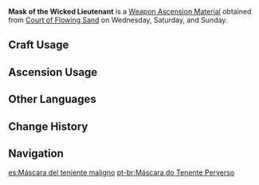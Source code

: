 {{Item Infobox
|id           = 114033
|image        = Item Mask of the Wicked Lieutenant.png
|type         = Weapon Ascension Materials
|invCategory  = Character Development Items
|group        = Oni Masks
|rarity       = 2
|description  = Folktales tell that once upon a time, there lived an [[oni]] named [[Chiyo|Torachiyo]]. Torachiyo was a highly skilled warrior, such that it was once said the Torachiyo might dance amid a thousand blades, juunihitoe robes becoming shredded like falling violet petals, and yet not receive a single wound. Yet this oni would eventually betray the [[Ei|Shogun]] and revolt, becoming shorn of an arm and a horn in the battle before fleeing and slaying itself in a fit of furious madness.<br />Hearsay holds that the stubborn oni often hold fear and distress in their hearts. That they should fantasize about eternity yet fear the moment, and are apt to become swallowed by terror or anger is their just reward. This mask depicts Torachiyo, fangs bared.
|day1         = Wednesday
|day2         = Saturday
|day3         = Sunday
|source1      = Court of Flowing Sand
|source2      = [[Parametric Transformer]]
}}
'''Mask of the Wicked Lieutenant''' is a [[Weapon Ascension Material]] obtained from [[Court of Flowing Sand]] on Wednesday, Saturday, and Sunday.

==Craft Usage==
{{Craft Usage}}

==Ascension Usage==
{{Ascension Usage}}

==Other Languages==
{{Other Languages
|en      = Mask of the Wicked Lieutenant
|zhs     = 今昔剧画之恶尉
|zhs_rm  = Jīnxī Jùhuà zhī È Wèi
|zht     = 今昔劇畫之惡尉
|zht_rm  = Jīnxī Jùhuà zhī È Wèi
|zh_tl   = Evil Lieutenant of Dramatic Scenes of the Present and the Past
|ja      = 今昔劇画の悪尉
|ja_rm   = Konjaku Gekiga no Akujou{{Assumed}}
|ja_tl   = Evil Inspector of the Past and Present Dramatic Picture
|ko      = 금석극화의 가면
|ko_rm   = Geumseokgeukhwa-ui Gamyeon
|ko_tl   = Mask of the Past and Present Dramatic Art
|es      = Máscara del teniente maligno
|es_tl   = 
|fr      = Masque du lieutenant pernicieux
|fr_tl   = Mask of the Pernicious Lieutenant
|ru      = Маска злого военачальника
|ru_tl   = 
|th      = Mask of the Wicked Lieutenant
|vi      = Tà Ác Của Gekiga
|vi_tl   = 
|de      = Die Maske des bösen Leutnants
|de_tl   = The Mask of the Evil Lieutenant
|id      = Mask of the Wicked Lieutenant
|pt      = Máscara do Tenente Perverso
|pt_tl   = 
|ja_note = It can be a reference to {{w| Konjaku Monogatarishū}} which is a Japanese collection of tales inspired by Buddhist and popular folklore from the Heian period.
}}

==Change History==
{{Change History|2.0}}

==Navigation==
{{Development Item Navbox|Weapon Materials}}

[[es:Máscara del teniente maligno]]
[[pt-br:Máscara do Tenente Perverso]]
